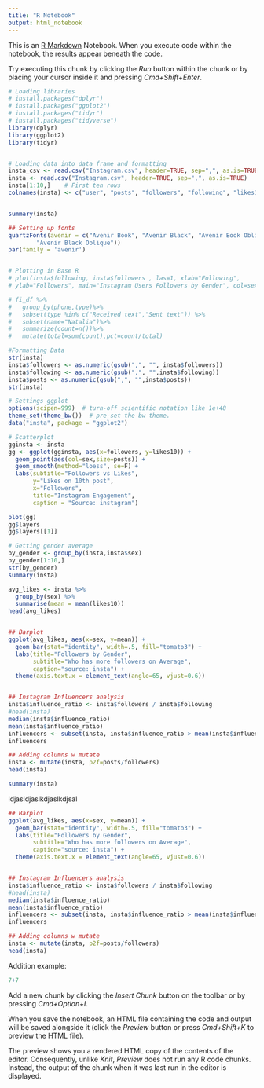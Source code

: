 ```yaml
---
title: "R Notebook"
output: html_notebook
---
```


This is an [R Markdown](http://rmarkdown.rstudio.com) Notebook. When you execute code within the notebook, the results appear beneath the code. 

Try executing this chunk by clicking the *Run* button within the chunk or by placing your cursor inside it and pressing *Cmd+Shift+Enter*. 

```r

# Loading libraries
# install.packages("dplyr")
# install.packages("ggplot2")
# install.packages("tidyr")
# install.packages("tidyverse")
library(dplyr)
library(ggplot2)
library(tidyr)


# Loading data into data frame and formatting
insta_csv <- read.csv("Instagram.csv", header=TRUE, sep=",", as.is=TRUE)
insta <- read.csv("Instagram.csv", header=TRUE, sep=",", as.is=TRUE)
insta[1:10,]	# First ten rows
colnames(insta) <- c("user", "posts", "followers", "following", "likes10", "likes11", "likes12", "self_posts","sex","date")


summary(insta)

## Setting up fonts
quartzFonts(avenir = c("Avenir Book", "Avenir Black", "Avenir Book Oblique", 
        "Avenir Black Oblique"))
par(family = 'avenir')


# Plotting in Base R
# plot(insta$following, insta$followers , las=1, xlab="Following",
# ylab="Followers", main="Instagram Users Followers by Gender", col=sex)

# fi_df %>%
#   group_by(phone,type)%>%
#   subset(type %in% c("Received text","Sent text")) %>%
#   subset(name="Natalia")%>%
#   summarize(count=n())%>%
#   mutate(total=sum(count),pct=count/total)

#Formatting Data
str(insta)
insta$followers <- as.numeric(gsub(",", "", insta$followers))
insta$following <- as.numeric(gsub(",", "",insta$following))
insta$posts <- as.numeric(gsub(",", "",insta$posts))
str(insta)

# Settings ggplot 
options(scipen=999)  # turn-off scientific notation like 1e+48
theme_set(theme_bw())  # pre-set the bw theme.
data("insta", package = "ggplot2")

# Scatterplot
gginsta <- insta
gg <- ggplot(gginsta, aes(x=followers, y=likes10)) +
  geom_point(aes(col=sex,size=posts)) +
  geom_smooth(method="loess", se=F) +
  labs(subtitle="Followers vs Likes",
       y="Likes on 10th post",
       x="Followers",
       title="Instagram Engagement",
       caption = "Source: instagram")

plot(gg)
gg$layers
gg$layers[[1]]

# Getting gender average
by_gender <- group_by(insta,insta$sex)
by_gender[1:10,]
str(by_gender)
summary(insta)

avg_likes <- insta %>%
  group_by(sex) %>%
  summarise(mean = mean(likes10))
head(avg_likes)


## Barplot
ggplot(avg_likes, aes(x=sex, y=mean)) +
  geom_bar(stat="identity", width=.5, fill="tomato3") +
  labs(title="Followers by Gender",
       subtitle="Who has more followers on Average",
       caption="source: insta") +
  theme(axis.text.x = element_text(angle=65, vjust=0.6))


## Instagram Influencers analysis
insta$influence_ratio <- insta$followers / insta$following
#head(insta)
median(insta$influence_ratio)
mean(insta$influence_ratio)
influencers <- subset(insta, insta$influence_ratio > mean(insta$influence_ratio))
influencers

## Adding columns w mutate
insta <- mutate(insta, p2f=posts/followers)
head(insta)

summary(insta)

```


ldjasldjaslkdjaslkdjsal

```r
## Barplot
ggplot(avg_likes, aes(x=sex, y=mean)) + 
  geom_bar(stat="identity", width=.5, fill="tomato3") + 
  labs(title="Followers by Gender", 
       subtitle="Who has more followers on Average", 
       caption="source: insta") + 
  theme(axis.text.x = element_text(angle=65, vjust=0.6))


## Instagram Influencers analysis
insta$influence_ratio <- insta$followers / insta$following
#head(insta)
median(insta$influence_ratio)
mean(insta$influence_ratio)
influencers <- subset(insta, insta$influence_ratio > mean(insta$influence_ratio))
influencers

## Adding columns w mutate
insta <- mutate(insta, p2f=posts/followers)
head(insta)
```
Addition example:
```r
7+7
```

Add a new chunk by clicking the *Insert Chunk* button on the toolbar or by pressing *Cmd+Option+I*.

When you save the notebook, an HTML file containing the code and output will be saved alongside it (click the *Preview* button or press *Cmd+Shift+K* to preview the HTML file). 

The preview shows you a rendered HTML copy of the contents of the editor. Consequently, unlike *Knit*, *Preview* does not run any R code chunks. Instead, the output of the chunk when it was last run in the editor is displayed.


